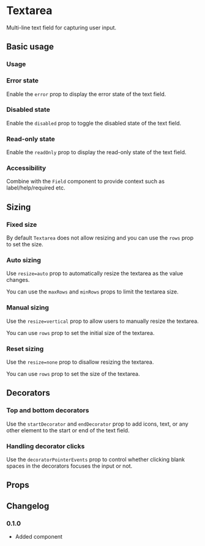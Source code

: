 # Textarea

Multi-line text field for capturing user input.

## Basic usage

### Usage

<ax-demo name="textarea/usage" />

### Error state

Enable the `error` prop to display the error state of the text field.

<ax-demo name="textarea/error-usage" />

### Disabled state

Enable the `disabled` prop to toggle the disabled state of the text field.

<ax-demo name="textarea/disabled-usage" />

### Read-only state

Enable the `readOnly` prop to display the read-only state of the text field.

<ax-demo name="textarea/readonly-usage" />

### Accessibility

Combine with the `Field` component to provide context such as label/help/required etc.

<ax-demo name="textarea/label-usage" />

## Sizing

### Fixed size

By default `Textarea` does not allow resizing and you can use the `rows` prop to set the size.

<ax-demo name="textarea/size-usage" />

### Auto sizing

Use `resize=auto` prop to automatically resize the textarea as the value changes.

<ax-demo name="textarea/size-auto-usage" />

You can use the `maxRows` and `minRows` props to limit the textarea size.

<ax-demo name="textarea/size-auto-minmax-usage" />

### Manual sizing

Use the `resize=vertical` prop to allow users to manually resize the textarea.

You can use `rows` prop to set the initial size of the textarea.

<ax-demo name="textarea/size-manual-usage" />

### Reset sizing

Use the `resize=none` prop to disallow resizing the textarea.

You can use `rows` prop to set the size of the textarea.

<ax-demo name="textarea/size-reset-usage" />

## Decorators

### Top and bottom decorators

Use the `startDecorator` and `endDecorator` prop to add icons, text, or any other element to the start or end of the text field.

<ax-demo name="textarea/decorator-usage" />

### Handling decorator clicks

Use the `decoratorPointerEvents` prop to control whether clicking blank spaces in the decorators focuses the input or not.

<ax-demo name="textarea/decorator-pointer-usage" />

## Props

<ax-props-table component="Textarea" />

<ax-props-table component="InputBase" />

## Changelog

### 0.1.0

- Added component
